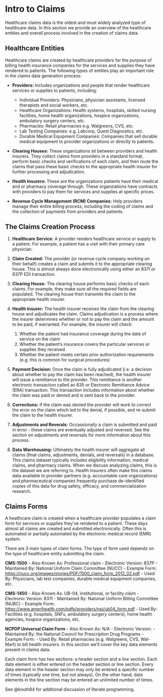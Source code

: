 # Intro to Claims

Healthcare claims data is the oldest and most widely analyzed type of healthcare data.  In this section we provide an overview of the healthcare entities and overall process involved in the creation of claims data.

## Healthcare Entities
Healthcare claims are created by healthcare providers for the purpose of billing health insurance companies for the services and supplies they have rendered to patients.  The following types of entities play an important role in the claims data generation process:

- **Providers:** Includes organizations and people that render healthcare services or supplies to patients, including:

    - Individual Providers: Physicians, physician assistants, licensed therapists and social workers, etc.
    - Healthcare Organizations: Health systems, hospitals, skilled nursing facilities, home health organizations, hospice organizations, ambulatory surgery centers, etc.
    - Pharmacies: Retail pharmacies e.g. Walgreens, CVS, etc.
    - Lab Testing Companies: e.g. Labcorp, Quest Diagnostics, etc.
    - Durable Medical Equipment Companies: Companies that sell durable medical equipment to provider organizations or directly to patients.

- **Clearing Houses:** These organizations sit between providers and health insurers.  They collect claims from providers in a standard format, perform basic checks and verifications of each claim, and then route the claims that pass these basic checks to the appropriate health insurer for further processing and adjudication.

- **Health Insurers:** These are the organizations patients have their medical and or pharmacy coverage through.  These organziations have contracts with providers to pay them for services and supplies at specific prices.

- **Revenue Cycle Management (RCM) Companies:** Help providers manage their entire billing process, including the coding of claims and the collection of payments from providers and patients.

## The Claims Creation Process

1. **Healthcare Service:** A provider renders healthcare service or supply to a patient.  For example, a patient has a visit with their primary care physician.

2. **Claim Created:** The provider (or revenue cycle company working on their behalf) creates a claim and submits it to the appropriate clearing house.  This is almost always done electronically using either an 837I or 837P EDI transaction.

3. **Clearing House:** The clearing house performs basic checks of each claims.  For example, they make sure all the required fields are populated.  The clearing house then transmits the claim to the appropriate health insurer.

4. **Health Insurer:** The health insurer receives the claim from the clearing house and adjudicates the claim.  Claims adjudication is a process where the insurer determines whether or not to pay the claim and the amount to be paid, if warranted.  For example, the insurer will check:
    1. Whether the patient had insurance coverage during the date of service on the claim
    2. Whether the patient's insurance covers the particular services or supplies they received
    3. Whether the patient meets certain prior authorization requirements (e.g. this is common for surgical procedures)

5. **Payment Decision:** Once the claim is fully adjudicated (i.e. a decision about whether to pay the claim has been reached), the health insurer will issue a remittance to the provider.  This remittance is another electronic transaction called an 835 or Electronic Remittance Advice (ERA) transaction.  This transaction includes information about whether the claim was paid or denied and is sent back to the provider.  

6. **Corrections:** If the claim was denied the provider will work to correct the error on the claim which led to the denial, if possible, and re-submit the claim to the health insurer. 

7. **Adjustments and Reverals:** Occassionally a claim is submitted and paid in error - these claims are eventually adjusted and reversed.  See the section on adjustments and reversals for more information about this process.

8. **Data Warehousing:** Ultimately the health insurer will aggregate all claims (final claims, adjustments, denials, and reversals) in a database.  This claims dataset typically includes eligibility information, medical claims, and pharmacy claims.  When we discuss analyzing claims, this is the dataset we are referring to.  Health insurers often make this claims data available to provider partners (e.g. accountable care organizations) and pharmaceutical companies frequently purchase de-identified copies of this data for drug safety, efficacy, and commercialization research.

## Claims Forms

A healthcare claim is created when a healthcare provider populates a claim form for services or supplies they’ve rendered to a patient.  These days almost all claims are created and submitted electronically.  Often this is automated or partially automated by the electronic medical record (EMR) system.

There are 3 main types of claim forms.  The type of form used depends on the type of healthcare entity submitting the claim.

**CMS-1500**
- Also Known As: Professional claim
- Electronic Version: 837P
- Maintained By: National Uniform Claim Committee (NUCC)
- Example Form: [https://nucc.org/images/stories/PDF/1500_claim_form_2012_02.pdf](https://nucc.org/images/stories/PDF/1500_claim_form_2012_02.pdf)
- Used By: Physicians, lab test companies, durable medical equipment companies, etc.

**CMS-1450**
- Also Known As: UB-04, institutional, or facility claim
- Electronic Version: 837I
- Maintained By: National Uniform Billing Committee (NUBC)
- Example Form: [https://www.amerihealth.com/pdfs/providers/npi/ub04_form.pdf](https://www.amerihealth.com/pdfs/providers/npi/ub04_form.pdf)
- Used By: Facilities (e.g. hospitals, SNFs, ambulatory surgery centers), home health agencies, hospice organizations, etc.

**NCPDP Universal Claim Form**
- Also Known As: N/A
- Electronic Version: 
- Maintained By: the National Council for Prescription Drug Programs
- Example Form:
- Used By: Retail pharmacies (e.g. Walgreens, CVS, Wal-Mart) to bill health insurers.
In this section we’ll cover the key data elements present in claims data.

Each claim form has two sections: a header section and a line section.  Each data element is either entered on the header section or line section.  Every data element in the header section may only be entered a specific number of times (typically one time, but not always).  On the other hand, data elements in the line section may be entered an unlimited number of times.

See @knuth84 for additional discussion of literate programming.
